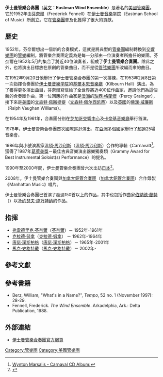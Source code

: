 {{refimprove|time=2019-08-27T20:53:41+00:00}}
'''伊士曼管樂合奏團'''（[[英文|英文]]：'''Eastman Wind Ensemble'''）是著名的[[美國|美國]][[管樂團|管樂團]]，它於1952年由[[芬奈爾|芬奈爾]]（Frederick Fennell）在[[伊士曼音樂学院|伊士曼音樂学院]]（Eastman School of Music）所創立。它在[[管樂團|管樂團]]普及化獲得了很大的貢獻。

==歷史==

1952年，芬奈爾想出一個新的合奏模式，這就是將典型的[[管樂團|管樂團]]編制轉換到[[交響樂團|交響樂團]]的[[管樂|管樂]]編制，將管樂合奏團定義為是每一分部由一位演奏者所擔任的樂團。芬奈爾在1952年5月的集合了將近40位演奏者，組成了'''伊士曼管樂合奏團'''。除此之外，也將演出目標放在原創的管樂曲目，而不是從[[管弦樂團|管弦樂團]]所改編而來的曲目。

在1952年9月20日他舉行了伊士曼管樂合奏團的第一次排練，在1953年2月8日第一次指揮合奏團於[[伊士曼音樂学院|伊士曼音樂学院]]的[[基爾本恩音樂廳|基爾本恩音樂廳]]（Kilbourn Hall）演出。為了獲得更多演出曲目，芬奈爾寫信給了全世界將近400位作曲家，邀請他們為這個新的合奏團作曲。第一位回應的作曲家是[[澳洲|澳洲]]的[[珀西·格兰杰|珀西·格蘭傑]]（Percy Grainger），接下來是[[美國|美國]]的[[文森特·佩斯捷提|文森特·佩斯捷提]]（[[文森特·佩尔西凯蒂|文森特·佩尔西凯蒂]]）以及[[英國|英國]]的[[拉尔夫·沃恩·威廉斯|佛漢·威廉斯]]（Ralph Vaughan Williams）。

在1954年及1961年，合奏團分別在[[芝加哥交響中心|芝加哥交響中心]]及[[卡内基大厅|卡奈基音樂廳]]舉行首演。

1978年，伊士曼管樂合奏團首次國際巡迴演出，在[[亞洲|亞洲]]多個國家舉行了超過25場音樂會。

1986年與小號演奏家[[溫頓·馬沙利斯|溫頓·馬沙利斯]]（[[溫頓·馬沙利斯|溫頓·馬沙利斯]]）合作的專輯《Carnaval》<ref>[http://www.cduniverse.com/productinfo.asp?pid=1238066&style=classical&fulldesc=T Wynton Marsalis - Carnaval CD Album:]</ref>，獲得了1987年[[葛萊美獎|葛萊美獎]]－最佳古典音樂演出器樂獨奏類（Grammy Award for Best Instrumental Soloist(s) Performance）的提名。

1990年至2000年間，伊士曼管樂合奏團曾六次出訪[[日本|日本]]<ref>{{Cite web |url=http://www.esm.rochester.edu/ewe/milestones.php |title=Milestones in Wind Ensemble History |accessdate=2012-12-18 |archive-date=2012-09-30 |archive-url=https://web.archive.org/web/20120930193016/http://www.esm.rochester.edu/ewe/milestones.php |dead-url=no }}</ref>。

2008年，伊士曼管樂合奏團與[[加拿大銅管合奏團|加拿大銅管合奏團]]（[[加拿大銅管合奏團|加拿大銅管合奏團]]）合作錄製《Manhattan Music》唱片。

伊士曼管樂合奏團已首演了超過150首以上的作品，其中也包括作曲家[[伯納德·蘭特|伯納德·蘭特]]（{{tsl|en|Bernard Rands|}}）以及[[约瑟夫·施万特纳|约瑟夫·施万特纳]]的作品。

==指揮==
*[[芬奈爾|弗雷德里克·芬奈爾]]（[[芬奈爾|芬奈爾]]）－  1952年-1961年 
*[[克拉德·努拿|克拉德·努拿]]（[[克拉德·努拿|克拉德·努拿]]）   －  1962年-1964年
*[[唐諾·漢斯柏格|唐諾·漢斯柏格]]（[[唐諾·漢斯柏格|唐諾·漢斯柏格]]）－    1965年-2001年   
*[[馬克·史格特戴|馬克·史格特戴]]（[[馬克·史格特戴|馬克·史格特戴]]）－  2002年-

==參考文獻==
{{Reflist}}

==參考書籍==
*Berz, William, "What's in a Name?", ''Tempo'', 52 no. 1 (November 1997): 28-29. 
*Fennell, Frederick.  ''The Wind Ensemble''. Arkadelphia, Ark.: Delta Publication, 1988.

==外部連結==
*[https://web.archive.org/web/20050409042029/http://www.rochester.edu/eastman/ewe/ 伊士曼管樂合奏團官方網頁]

{{Authority control}}

[[Category:管樂團|Category:管樂團]]
[[Category:美國管樂團|Category:美國管樂團]]